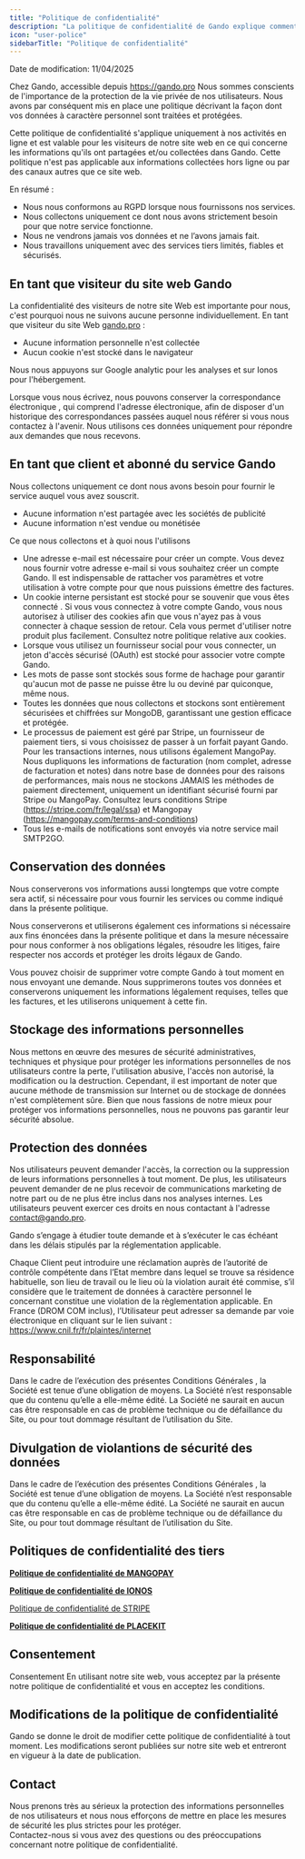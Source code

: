 ```yaml
---
title: "Politique de confidentialité"
description: "La politique de confidentialité de Gando explique comment nous collectons, utilisons, stockons et protégeons vos données personnelles lorsque vous utilisez notre plateforme."
icon: "user-police"
sidebarTitle: "Politique de confidentialité"
---
```


<Note>
  Date de modification: 11/04/2025
</Note>

Chez Gando, accessible depuis https://gando.pro Nous sommes conscients de l'importance de la protection de la vie privée de nos utilisateurs. Nous avons par conséquent mis en place une politique décrivant la façon dont vos données à caractère personnel sont traitées et protégées.  

Cette politique de confidentialité s'applique uniquement à nos activités en ligne et est valable pour les visiteurs de notre site web en ce qui concerne les informations qu'ils ont partagées et/ou collectées dans Gando. Cette politique n'est pas applicable aux informations collectées hors ligne ou par des canaux autres que ce site web.

En résumé :

- Nous nous conformons au RGPD lorsque nous fournissons nos services.
- Nous collectons uniquement ce dont nous avons strictement besoin pour que notre service fonctionne.
- Nous ne vendrons jamais vos données et ne l’avons jamais fait.
- Nous travaillons uniquement avec des services tiers limités, fiables et sécurisés.

## En tant que visiteur du site web Gando

La confidentialité des visiteurs de notre site Web est importante pour nous, c'est pourquoi nous ne suivons aucune personne individuellement. En tant que visiteur du site Web [gando.pro](http://gando.pro) :

- Aucune information personnelle n'est collectée
- Aucun cookie n'est stocké dans le navigateur

Nous nous appuyons sur Google analytic pour les analyses et sur Ionos pour l'hébergement.

Lorsque vous nous écrivez, nous pouvons conserver la correspondance électronique , qui comprend l'adresse électronique, afin de disposer d'un historique des correspondances passées auquel nous référer si vous nous contactez à l'avenir. Nous utilisons ces données uniquement pour répondre aux demandes que nous recevons.

## En tant que client et abonné du service Gando

Nous collectons uniquement ce dont nous avons besoin pour fournir le service auquel vous avez souscrit.

- Aucune information n'est partagée avec les sociétés de publicité
- Aucune information n'est vendue ou monétisée

Ce que nous collectons et à quoi nous l'utilisons

- Une adresse e-mail est nécessaire pour créer un compte. Vous devez nous fournir votre adresse e-mail si vous souhaitez créer un compte Gando. Il est indispensable de rattacher vos paramètres et votre utilisation à votre compte pour que nous puissions émettre des factures.
- Un cookie interne persistant est stocké pour se souvenir que vous êtes connecté . Si vous vous connectez à votre compte Gando, vous nous autorisez à utiliser des cookies afin que vous n'ayez pas à vous connecter à chaque session de retour. Cela vous permet d'utiliser notre produit plus facilement. Consultez notre politique relative aux cookies.
- Lorsque vous utilisez un fournisseur social pour vous connecter, un jeton d'accès sécurisé (OAuth) est stocké pour associer votre compte Gando.
- Les mots de passe sont stockés sous forme de hachage pour garantir qu'aucun mot de passe ne puisse être lu ou deviné par quiconque, même nous.
- Toutes les données que nous collectons et stockons sont entièrement sécurisées et chiffrées sur MongoDB, garantissant une gestion efficace et protégée.
- Le processus de paiement est géré par Stripe, un fournisseur de paiement tiers, si vous choisissez de passer à un forfait payant Gando. Pour les transactions internes, nous utilisons également MangoPay. Nous dupliquons les informations de facturation (nom complet, adresse de facturation et notes) dans notre base de données pour des raisons de performances, mais nous ne stockons JAMAIS les méthodes de paiement directement, uniquement un identifiant sécurisé fourni par Stripe ou MangoPay. Consultez leurs conditions Stripe (https://stripe.com/fr/legal/ssa) et Mangopay (https://mangopay.com/terms-and-conditions)
- Tous les e-mails de notifications sont envoyés via notre service mail SMTP2GO.

## Conservation des données

Nous conserverons vos informations aussi longtemps que votre compte sera actif, si nécessaire pour vous fournir les services ou comme indiqué dans la présente politique.

Nous conserverons et utiliserons également ces informations si nécessaire aux fins énoncées dans la présente politique et dans la mesure nécessaire pour nous conformer à nos obligations légales, résoudre les litiges, faire respecter nos accords et protéger les droits légaux de Gando.

Vous pouvez choisir de supprimer votre compte Gando à tout moment en nous envoyant une demande. Nous supprimerons toutes vos données et conserverons uniquement les informations légalement requises, telles que les factures, et les utiliserons uniquement à cette fin.

## Stockage des informations personnelles

Nous mettons en œuvre des mesures de sécurité administratives, techniques et physique pour protéger les informations personnelles de nos utilisateurs contre la perte, l'utilisation abusive, l'accès non autorisé, la modification ou la destruction. Cependant, il est important de noter que aucune méthode de transmission sur Internet ou de stockage de données n'est complètement sûre. Bien que nous fassions de notre mieux pour protéger vos informations personnelles, nous ne pouvons pas garantir leur sécurité absolue.

## Protection des données

Nos utilisateurs peuvent demander l'accès, la correction ou la suppression de leurs informations personnelles à tout moment. De plus, les utilisateurs peuvent demander de ne plus recevoir de communications marketing de notre part ou de ne plus être inclus dans nos analyses internes. Les utilisateurs peuvent exercer ces droits en nous contactant à l'adresse [contact@gando.pro](mailto:contact@gando.pro).

Gando s’engage à étudier toute demande et à s’exécuter le cas échéant dans les délais stipulés par la réglementation applicable.

Chaque Client peut introduire une réclamation auprès de l’autorité de contrôle compétente dans l’Etat membre dans lequel se trouve sa résidence habituelle, son lieu de travail ou le lieu où la violation aurait été commise, s’il considère que le traitement de données à caractère personnel le concernant constitue une violation de la règlementation applicable. En France (DROM COM inclus), l’Utilisateur peut adresser sa demande par voie électronique en cliquant sur le lien suivant : https://www.cnil.fr/fr/plaintes/internet

## Responsabilité

Dans le cadre de l’exécution des présentes Conditions Générales , la Société est tenue d’une obligation de moyens. La Société n’est responsable que du contenu qu’elle a elle-même édité. La Société ne saurait en aucun cas être responsable en cas de problème technique ou de défaillance du Site, ou pour tout dommage résultant de l’utilisation du Site.

## Divulgation de violantions de sécurité des données

Dans le cadre de l’exécution des présentes Conditions Générales , la Société est tenue d’une obligation de moyens. La Société n’est responsable que du contenu qu’elle a elle-même édité. La Société ne saurait en aucun cas être responsable en cas de problème technique ou de défaillance du Site, ou pour tout dommage résultant de l’utilisation du Site.

## Politiques de confidentialité des tiers

[**Politique de confidentialité de MANGOPAY**](https://mangopay.com/privacy-statement)

[**Politique de confidentialité de IONOS**](https://www.ionos.fr/terms-gtc/clause-de-confidentialite/)

[Politique de confidentialité de STRIPE](https://stripe.com/fr/privacy)

[**Politique de confidentialité de PLACEKIT**](https://placekit.io/terms/privacy)

## Consentement

Consentement En utilisant notre site web, vous acceptez par la présente notre politique de confidentialité et vous en acceptez les conditions.

## Modifications de la politique de confidentialité

Gando se donne le droit de modifier cette politique de confidentialité à tout moment. Les modifications seront publiées sur notre site web et entreront en vigueur à la date de publication.

## Contact

Nous prenons très au sérieux la protection des informations personnelles de nos utilisateurs et nous nous efforçons de mettre en place les mesures de sécurité les plus strictes pour les protéger.\
<Tooltip tip="">Contactez-nous</Tooltip> si vous avez des questions ou des préoccupations concernant notre politique de confidentialité.